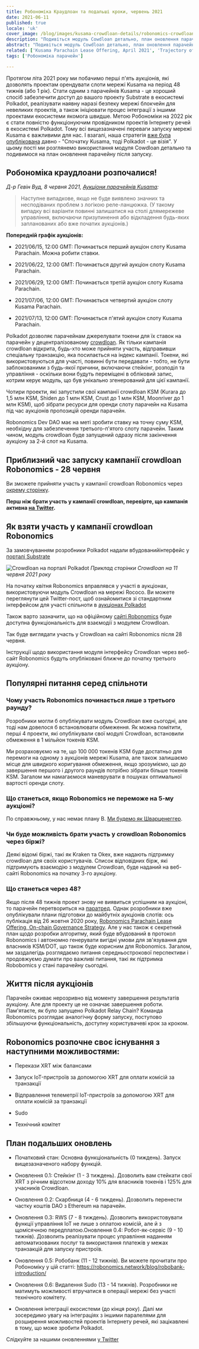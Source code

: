 ```yaml
---
title: Робономіка Краудлоан та подальші кроки, червень 2021
date: 2021-06-11
published: true
locale: 'uk'
cover_image: /blog/images/kusama-crowdloan-details/robonomics-crowdloan-on-kusama.jpg
description: "Подивіться модуль Cowdloan детально, план оновлення парачейну після запуску та ЧаПи щодо аукціону"
abstract: "Подивіться модуль Cowdloan детально, план оновлення парачейну після запуску та ЧаПи щодо аукціону"
related: ['Kusama Parachain Lease Offering, April 2021', 'Trajectory of Robonomics Development 2021, Part 1', 'Robobank. Accept any Polkadot token in automation services', 'The ultimate guide to Robonomics, RWS and Robonomics parachain on Polkadot']
tags: ['Робономіка парачейн']

---
```


Протягом літа 2021 року ми побачимо перші п'ять аукціонів, які дозволять проектам орендувати слоти мережі Kusama на період 48 тижнів (або 1 рік). Стати одним з парачейнів Kusama - це хороший спосіб забезпечити доступ до вашого проекту Substrate в екосистемі Polkadot, реалізувати наявну наразі безпеку мережі блокчейн для невеликих проектів, а також ініціювати процес інтеграції з іншими проектами екосистеми якомога швидше. Метою Робономіки на 2022 рік є стати повністю функціонуючим провідником проектів Інтернету речей в екосистемі Polkadot. Тому всі вищезазначені переваги запуску мережі Kusama є важливими для нас. І взагалі, наша стратегія [вже була опублікована](/blog/robonomics-parachain-lease-offering/) давно - "Спочатку Kusama, тоді Polkadot - це візія". У цьому пості ми розглянемо використання модуля Cowdloan детально та подивимося на план оновлення парачейну після запуску.

## Робономіка краудлоани розпочалися!

*Д-р Гевін Вуд, 8 червня 2021, [Аукціони парачейнів Kusama](https://polkadot.network/kusama-parachain-auctions/):*

> Наступне випадкове, якщо не буде виявлено значних та несподіваних проблем з логікою реле-ланцюжка. (У такому випадку всі варіанти повинні залишатися на столі длямережеве управління, включаючи призупинення або відкладення будь-яких запланованих або вже початих аукціонів.)

**Попередній графік аукціонів:**

- 2021/06/15, 12:00 GMT: Починається перший аукціон слоту Kusama Parachain. Можна робити ставки.

- 2021/06/22, 12:00 GMT: Починається другий аукціон слоту Kusama Parachain.

- 2021/06/29, 12:00 GMT: Починається третій аукціон слоту Kusama Parachain.

- 2021/07/06, 12:00 GMT: Починається четвертий аукціон слоту Kusama Parachain.

- 2021/07/13, 12:00 GMT: Починається п'ятий аукціон слоту Kusama Parachain.

Polkadot дозволяє парачейнам джерелувати токени для їх ставок на парачейн у децентралізованому [crowdloan](https://wiki.polkadot.network/docs/en/learn-crowdloans). Як тільки кампанія crowdloan відкрита, будь-хто може прийняти участь, відправивши спеціальну транзакцію, яка посилається на індекс кампанії. Токени, які використовуються для участі, повинні бути передавати - тобто, не бути заблокованими з будь-якої причини, включаючи стейкінг, розподіл та управління - оскільки вони будуть переміщені в обліковий запис, котрим керує модуль, що був унікально згенерований для цієї кампанії.

Чотири проекти, які запустили свої кампанії crowdloan KSM (Kurara до 1,5 млн KSM, Shiden до 1 млн KSM, Crust до 1 млн KSM, Moonriver до 1 млн KSM), щоб зібрати ресурси для оренди слоту парачейн на Kusama під час аукціонів пропозицій оренди парачейн.

Robonomics Dev DAO має на меті зробити ставку на точну суму KSM, необхідну для забезпечення третього-п'ятого слоту парачейн. Таким чином, модуль crowdloan буде запущений одразу після закінчення аукціону за 2-й слот на Kusama.

## Приблизний час запуску кампанії crowdloan Robonomics - 28 червня

Ви зможете прийняти участь у кампанії crowdloan Robonomics через [окрему сторінку](/kusama-slot).

**Перш ніж брати участь у кампанії crowdloan, перевірте, що кампанія активна [на Twitter](https://twitter.com/AIRA_Robonomics).**

## Як взяти участь у кампанії crowdloan Robonomics

За замовчуванням розробники Polkadot надали вбудованийінтерфейс у [порталі Substrate](https://polkadot.js.org/apps/#/parachains/crowdloan)

![Crowdloan на порталі Polkadot](/blog/images/kusama-crowdloan-details/crowdloan-on-polkadot-portal.png)
*Приклад сторінки Crowdloan на 11 червня 2021 року*

На початку квітня Robonomics вправлявся у участі в аукціонах, використовуючи модуль Crowdloan на мережі Rococo. Ви можете переглянути цей Twitter-пост, щоб ознайомитися зі стандартним інтерфейсом для участі спільноти в [аукціонах Polkadot](https://twitter.com/AIRA_Robonomics/status/1377653645827833860)

Також варто зазначити, що на офіційному [сайті Robonomics](/kusama-slot) буде доступна функціональність для взаємодії з модулем Crowdloan.

Так буде виглядати участь у Crowdloan на сайті Robonomics після 28 червня.

Інструкції щодо використання модуля інтерфейсу Crowdloan через веб-сайт Robonomics будуть опубліковані ближче до початку третього аукціону.

## Популярні питання серед спільноти

<TextCard back="transparent">

### Чому участь Robonomics починається лише з третього раунду?

Розробники могли б опублікувати модуль Crowdloan вже сьогодні, але тоді нам довелося б встановлювати обмеження. Як можна помітити, перші 4 проекти, які опублікували свої модулі Crowdloan, встановили обмеження в 1 мільйон токенів KSM.

Ми розраховуємо на те, що 100 000 токенів KSM буде достатньо для перемоги на одному з аукціонів мережі Kusama, але також залишаємо місце для швидкого коригування обмеження, якщо зрозуміємо, що до завершення першого і другого раундів потрібно зібрати більше токенів KSM. Загалом ми намагаємося маневрувати в пошуках оптимальної вартості оренди слоту.

</TextCard>

<TextCard back="transparent">

### Що станеться, якщо Robonomics не переможе на 5-му аукціоні?

По справжньому, у нас немає плану B. [Ми будемо як Шварценеггер](https://youtu.be/Ri-M_Vo3w5A).

</TextCard>

<TextCard back="transparent">

### Чи буде можливість брати участь у crowdloan Robonomics через біржі?

Деякі відомі біржі, такі як Kraken та Okex, вже надають підтримку crowdloan для своїх користувачів. Список відповідних бірж, які підтримують взаємодію з модулем Crowdloan, буде наданий на веб-сайті Robonomics на початку 3-го аукціону.

</TextCard>

<TextCard back="transparent">

### Що станеться через 48?

Якщо після 48 тижнів проект знову не виявиться успішним на аукціоні, то парачейн перетвориться на [паратред](https://wiki.polkadot.network/docs/en/learn-parathreads#docsNav). Однак розробники вже опублікували плани підготовки до майбутніх аукціонів слотів: ось публікація від 26 жовтня 2020 року, [Robonomics Parachain Lease Offering, On-chain Governance Strategy](/blog/robonomics-parachain-lease-offering/). Але у нас також є секретний план щодо розробки алгоритму, який буде вбудований в протокол Robonomics і автономно генерувати вигідні умови для зв'язування для власників KSM/DOT, що також буде корисним для Robonomics. Загалом, ми заздалегідь розглядаємо питання середньострокової перспективи і продовжуємо думати про важливі питання, такі як підтримка Robobomics у стані парачейну сьогодні.

</TextCard>

## Життя після аукціонів

Парачейн оживає нерозривно від моменту завершення результатів аукціону. Але для проекту це не означає завершення роботи. Пам'ятаєте, як було запущено Polkadot Relay Chain? Команда Robonomics розглядає аналогічну форму запуску, поступово збільшуючи функціональність, доступну користувачеві крок за кроком.

## Robonomics розпочне своє існування з наступними можливостями:

- Перекази XRT між балансами

- Запуск IoT-пристроїв за допомогою XRT для оплати комісій за транзакції

- Відправлення телеметрії IoT-пристроїв за допомогою XRT для оплати комісій за транзакції

- Sudo

- Технічний комітет

## План подальших оновлень

- Початковий стан: Основна функціональність (0 тиждень). Запуск вищезазначеного набору функцій.

- Оновлення 0.1: Стейкінг (1 - 3 тиждень). Дозволить вам стейкати свої XRT з річним відсотком доходу 10% для власників токенів і 125% для учасників Crowdloan.

- Оновлення 0.2: Скарбниця (4 - 6 тиждень). Дозволить перенести частку коштів DAO з Ethereum на парачейн.

- Оновлення 0.3: RWS (7 - 8 тиждень). Дозволить використовувати функції управління IoT не лише з оплатою комісій, але й з щомісячною передплатою.Оновлення 0.4: Робот-як-сервіс (9 - 10 тижнів). Дозволить реалізувати процес управління наданням автоматизованих послуг та використання платежів у межах транзакцій для запуску пристроїв.

- Оновлення 0.5: Робобанк (11 - 12 тижнів). Ви можете прочитати про Робономіку у цій статті:
https://robonomics.network/blog/robobank-introduction/

- Оновлення 0.6: Видалення Sudo (13 - 14 тижнів). Розробники не матимуть можливості втручатися в операції мережі без участі технічного комітету.

- Оновлення інтеграції екосистеми (до кінця року). Далі ми зосередимо увагу на інтеграціях з іншими паралелями для розширення можливостей проектів Інтернету речей, які зацікавлені в тому, що може зробити Polkadot.

Слідкуйте за нашими оновленнями [у Twitter](https://twitter.com/AIRA_Robonomics)